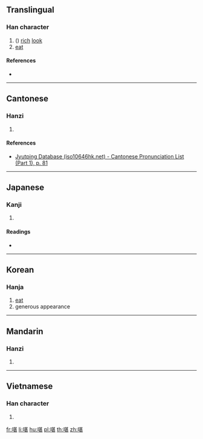 ==Translingual==

===Han character===
{{Han char|rn=30|rad=口|as=09|sn=12|four=64013|canj=RTMV|ids=⿰口甚}}

# ({{zh-only|啿啿}}) [[rich]] [[look]]
# [[eat]]

====References====
* {{Han ref|kx=0197.080|dkj=03894|dj=0418.290|hdz=10649.040|uh=557F|ud=21887|bh=D878|bd=55416}}

----

==Cantonese==

===Hanzi===
{{yue-hanzi|jyut=[[daam6]]|y=daam6}}

# {{defn|lang=yue|sort=口09}}

====References====
* [http://www.iso10646hk.net/jp/document/download.jsp Jyutping Database (iso10646hk.net) - Cantonese Pronunciation List (Part 1), p. 81]

----

==Japanese==

===Kanji===
{{ja-kanji|grade=|rs=口09}}

# {{defn|lang=ja|sort=口09}}

====Readings====
* {{ja-readings|on=[[たん]] (tan), [[どん]] (don)|kun=[[ゆたか]] (yutaka)}}

----

==Korean==

===Hanja===
{{ko-hanja|hangeul=[[담]], [[잠]]|rv=dam, jam|mr=tam, cham}}

# [[eat]]
# generous appearance

----

==Mandarin==

===Hanzi===
{{cmn-hanzi|pin=[[dàn]] ([[dan4]])|wg=tan<sup>4</sup>}}

# {{defn|lang=cmn|sort=口09}}

----

==Vietnamese==

===Han character===
{{vi-hantu|[[thầm]]|rs=口09}}

# {{defn|lang=vi|sort=口09}}

[[fr:啿]]
[[li:啿]]
[[hu:啿]]
[[pl:啿]]
[[th:啿]]
[[zh:啿]]